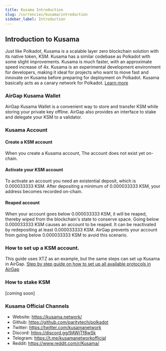 ```yaml
---
title: Kusama Introduction
slug: /currencies/kusama/introduction
sidebar_label: Introduction
---
```


## Introduction to Kusama

Just like Polkadot, Kusama is a scalable layer zero blockchain solution with its native token, KSM.
Kusama has a similar codebase as Polkadot with some slight improvements. Kusama is much faster, with an approximate speed increase of 4x.
Kusama is an experimental development environment for developers, making it ideal for projects who want to move fast and innovate on Kusama before preparing for deployment on Polkadot. Kusama basically acts as a canary network for Polkadot. [Learn more](https://kusama.network/)

### AirGap Kusama Wallet

AirGap Kusama Wallet is a convenient way to store and transfer KSM while storing your private key offline. AirGap also provides an interface to stake and delegate your KSM to a validator.

### Kusama Account

#### Create a KSM account

When you create a Kusama account, The account does not exist yet on-chain.

#### Activate your KSM account

To activate an account you need an existential deposit, which is 0.000033333 KSM. After depositing a minimum of 0.000033333 KSM, your address becomes recorded on-chain.

#### Reaped account

When your account goes below 0.000033333 KSM, it will be reaped, thereby wiped from the blockchain's state to conserve space.
Going below 0.000033333 KSM causes an account to be reaped. It can be reactivated by redepositing at least 0.000033333 KSM.
AirGap prevents your account from going below 0.000033333 KSM to avoid this scenario.

### How to set up a KSM account.

This guide uses XTZ as an example, but the same steps can set up Kusama in AirGap.
[Step by step guide on how to set up all available protocols in AirGap](https://medium.com/airgap-it/airgap-the-step-by-step-guide-c4c3d3fe9a05)

### How to stake KSM

[coming soon]

### Kusama Official Channels

- Website: https://kusama.network/
- Github: https://github.com/paritytech/polkadot
- Twitter: https://twitter.com/kusamanetwork
- Discord: https://discord.gg/9AWjTf8wSk
- Telegram: https://t.me/kusamanetworkofficial
- Reddit: https://www.reddit.com/r/Kusama/
